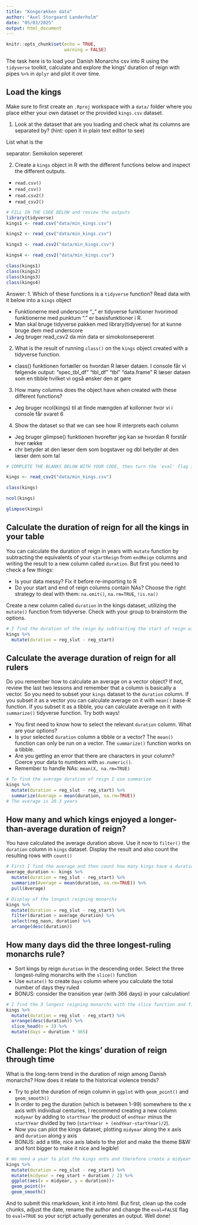 ```yaml
---
title: "Kongerækken data"
author: "Axel Storgaard Landerholm"
date: "05/03/2025"
output: html_document
---
```


```r
knitr::opts_chunk$set(echo = TRUE,
                      warning = FALSE)
```


The task here is to load your Danish Monarchs csv into R using the `tidyverse` toolkit, calculate and explore the kings' duration of reign with pipes `%>%` in `dplyr` and plot it over time.

## Load the kings

Make sure to first create an  `.Rproj` workspace with a `data/` folder where you place either your own dataset or the provided `kings.csv` dataset. 

1. Look at the dataset that are you loading and check what its columns are separated by? (hint: open it in plain text editor to see)

List what is the

separator: Semikolon sepereret  

2. Create a `kings` object in R with the different functions below and inspect the different outputs.
-  `read.csv()`
-  `read_csv()`
-  `read.csv2()` 
-  `read_csv2()`
```r
# FILL IN THE CODE BELOW and review the outputs
library(tidyverse)
kings1 <- read.csv("data/min_kings.csv")

kings2 <- read_csv("data/min_kings.csv")

kings3 <- read.csv2("data/min_kings.csv")

kings4 <- read_csv2("data/min_kings.csv")

class(kings1)
class(kings2)
class(kings3)
class(kings4)

```
Answer: 
1. Which of these functions is a `tidyverse` function? Read data with it below into a `kings` object

- Funktionerne med underscore "_" er tidyverse funktioner hvorimod funktionerne med punktum "." er basisfunktioner i R.
- Man skal bruge tidyverse pakken med library(tidyverse) for at kunne bruge dem med underscore
- Jeg bruger read_csv2 da min data er simokolonsepereret 

2. What is the result of running `class()` on the `kings` object created with a tidyverse function.
- class() funktionen fortæller os hvordan R læser dataen. I console får vi følgende output:
"spec_tbl_df" "tbl_df"      "tbl"         "data.frame" 
R læser dataen som en tibble hvilket vi også ønsker den at gøre

3. How many columns does the object have when created with these different functions?
- Jeg bruger ncol(kings) til at finde mængden af kollonner hvor vi i console får svaret 6


4. Show the dataset so that we can see how R interprets each column
- Jeg bruger glimpse() funktionen hvorefter jeg kan se hvordan R forstår hver række
- chr betyder at den læser dem som bogstaver og dbl betyder at den læser dem som tal


```r
# COMPLETE THE BLANKS BELOW WITH YOUR CODE, then turn the 'eval' flag in this chunk to TRUE.

kings <- read_csv2("data/min_kings.csv")

class(kings)

ncol(kings)

glimpse(kings)
```




## Calculate the duration of reign for all the kings in your table
You can calculate the duration of reign in years with `mutate` function by subtracting the equivalents of your `startReign` from `endReign` columns and writing the result to a new column called `duration`. But first you need to check a few things:

* Is your data messy? Fix it before re-importing to R
* Do your start and end of reign columns contain NAs? Choose the right strategy to deal with them: `na.omit()`, `na.rm=TRUE`, `!is.na()`


Create a new column called  `duration` in the kings dataset, utilizing the `mutate()` function from tidyverse. Check with your group to brainstorm the options.

```r
# I find the duration of the reign by subtracting the start of reign with the end of reign with the mutate function
kings %>% 
  mutate(duration = reg_slut - reg_start)
```




## Calculate the average duration of reign for all rulers
Do you remember how to calculate an average on a vector object? If not, review the last two lessons and remember that a column is basically a vector. So you need to subset your `kings` dataset to the `duration` column. If you subset it as a vector you can calculate average on it with `mean()` base-R function. If you subset it as a tibble, you can calculate average on it with `summarize()` tidyverse function. Try both ways!

* You first need to know how to select the relevant `duration` column. What are your options?
* Is your selected `duration` column a tibble or a vector? The `mean()` function can only be run on a vector. The `summarize()` function works on a tibble.
* Are you getting an error that there are characters in your column? Coerce your data to numbers with `as.numeric()`.
* Remember to handle NAs: `mean(X, na.rm=TRUE)`


```r
# To find the average duration of reign I use summarize
kings %>% 
  mutate(duration = reg_slut - reg_start) %>% 
  summarize(Average = mean(duration, na.rm=TRUE))
# The average is 20.3 years
```

  
## How many and which kings enjoyed a longer-than-average duration of reign?

You have calculated the average duration above. Use it now to `filter()` the `duration` column in  `kings` dataset. Display the result and also  count the resulting rows with `count()`

```r
# First I find the average and then count how many kings have a duration above that average. Lastly I display the kings in order of longest duration
average_duration <- kings %>% 
  mutate(duration = reg_slut - reg_start) %>% 
  summarize(Average = mean(duration, na.rm=TRUE)) %>% 
  pull(Average)

# Display of the longest reigning monarchs 
kings %>% 
  mutate(duration = reg_slut - reg_start) %>% 
  filter(duration > average_duration) %>% 
  select(reg_navn, duration) %>% 
  arrange(desc(duration))
```


## How many days did the three longest-ruling monarchs rule? 

* Sort kings by reign `duration` in the descending order. Select the three longest-ruling monarchs with the `slice()` function
* Use `mutate()` to create `Days` column where you calculate the total number of days they ruled
* BONUS: consider the transition year (with 366 days) in your calculation!

```r
# I find the 3 longest reigning monarchs with the slice function and find the number of days by multiplying the number of years with 365
kings %>% 
  mutate(duration = reg_slut - reg_start) %>% 
  arrange(desc(duration)) %>% 
  slice_head(n = 3) %>% 
  mutate(days = duration * 365)
```


## Challenge: Plot the kings' duration of reign through time

What is the long-term trend in the duration of reign among Danish monarchs? How does it relate to the historical violence trends? 

* Try to plot the duration of reign column in `ggplot` with `geom_point()` and  `geom_smooth()`
* In order to peg the duration (which is between 1-99) somewhere to the x axis with individual centuries, I recommend creating a new column `midyear` by adding to `startYear` the product of `endYear` minus the `startYear` divided by two (`startYear + (endYear-startYear)/2`).
* Now you can plot the kings dataset, plotting `midyear` along the x axis and `duration` along y axis
* BONUS: add a title, nice axis labels to the plot and make the theme B&W and font bigger to make it nice and legible!

```r
# We need a year to plot the kings onto and therefore create a midyear
kings %>% 
  mutate(duration = reg_slut - reg_start) %>% 
  mutate(midyear = reg_start + duration / 2) %>% 
  ggplot(aes(x = midyear, y = duration))+
  geom_point()+
  geom_smooth()
```

And to submit this rmarkdown, knit it into html. But first, clean up the code chunks, adjust the date, rename the author and change the `eval=FALSE` flag to `eval=TRUE` so your script actually generates an output.
Well done!


